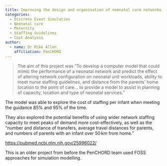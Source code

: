 ```yaml
---
title: Improving the design and organisation of neonatal care networks – a computer simulation study
categories:
  - Discrete Event Simulation
  - Neonatal care
  - Maternity
  - Staffing Guidelines
  - Cost Analysis
author:
  - name: Dr Mike Allen
    affiliation: PenCHORD
---
```


> The aim of this project was "To develop a computer model that could mimic the performance of a neonatal network and predict the effect of altering network configuration on neonatal unit workloads, ability to meet nurse staffing guidelines, and distance from the parents’ home location to the point of care... to provide a model to assist in planning of capacity, location and type of neonatal services. "

The model was able to explore the cost of staffing per infant when meeting the guidance 85% and 95% of the time.

They also explored the potential benefits of using wider network staffing capacity to meet peaks of demand more cost-effectively, as well as the "number and distance of transfers, average travel distances for parents, and numbers of parents with an infant over 50 km from home."

<https://pubmed.ncbi.nlm.nih.gov/25996022/>


:::{.callout-note}
This is an older project from before the PenCHORD team used FOSS approaches for simulation modelling.
:::

